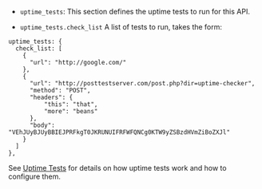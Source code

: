 ---
---

* `uptime_tests`: This section defines the uptime tests to run for this API.

* `uptime_tests.check_list` A list of tests to run, takes the form:

```{.copyWrapper}
uptime_tests: {
  check_list: [
    {
      "url": "http://google.com/"
    },
    {
      "url": "http://posttestserver.com/post.php?dir=uptime-checker",
      "method": "POST",
      "headers": {
          "this": "that",
          "more": "beans"
      },
      "body": "VEhJUyBJUyBBIEJPRFkgT0JKRUNUIFRFWFQNCg0KTW9yZSBzdHVmZiBoZXJl"
    }
  ]
},
```
        
    
See [Uptime Tests](/tyk-self-managed#conduct-uptime-tests) for details on how uptime tests work and how to configure them.

